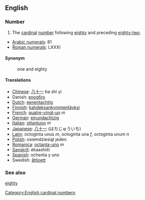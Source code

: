 ==English==

===Number===
# The [[cardinal]] [[number]] following [[eighty]] and preceding [[eighty-two]].
*[[w:Arabic Numerals|Arabic numerals]]: 81
*[[w:Roman numerals|Roman numerals]]: LXXXI

====Synonym====
:one and eighty

====Translations====

*[[Chinese]]: [[八十一]] ba shi yi
*Danish: [[enogfirs]]
*[[Dutch]]: [[eenentachtig]]
*[[Finnish]]: [[kahdeksankymmentäyksi]]
*[[French]]: [[quatre-vingt-un]] ''m''
*[[German]]: [[einundachtzig]]
*[[Italian]]: [[ottantuno]] ''m''
*[[Japanese]]: [[八十一]] (はちじゅういち)
*[[Latin]]: octoginta unus ''m'', octoginta una ''f'', octoginta unum ''n''
*[[Polish]]: osiemdziesiąt jeden
*[[Romanica]]: [[octanta-uno]] ''m''
*[[Sanskrit]]: ékaashiiti
*[[Spanish]]: ochenta y uno
*Swedish: [[åttioett]]

===See also===

[[eighty]]

[[Category:English cardinal numbers]]